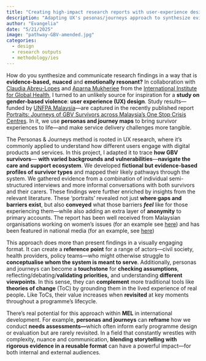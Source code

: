 ```yaml
---
title: "Creating high-impact research reports with user-experience design "
description: "Adapting UX's pesonas/journeys approach to synthesize evidence on how gender-based survivors experience care pathways"
author: "Evangelia"
date: "5/21/2025"
image: "pathway-GBV-amended.jpg"
categories:
  - design
  - research outputs
  - methodology/ies
---
```


How do you synthesize and communicate research findings in a way that is **evidence-based,** **nuaced** and **emotionally resonant?** In collaboration with [Claudia Abreu-Lopes](https://www.linkedin.com/in/claudia-abreu-lopes-219344a/) and [Aparna Mukherjee](https://www.linkedin.com/in/aparna-mukherjee-56072740/) from the [International Institute for Global Health](https://unu.edu/iigh), I turned to an unlikely source for inspiration for a **study on gender-based violence**: **user experience (UX) design**.
Study results—funded by [UNFPA Malaysia](https://malaysia.unfpa.org/en)—are captured in the recently published report [Portraits: Journeys of GBV Survivors across Malaysia's One Stop Crisis Centres](https://malaysia.unfpa.org/en/publications/portraits-journeys-gender-based-violence-survivors-across-malaysias-one-stop-crisis).
In it, we use **personas and journey maps** to bring survivor experiences to life—and make service delivery challenges more tangible.

The Personas & Journeys method is rooted in UX research, where it’s commonly applied to understand how different users engage with digital products and services.
In this project, I adapted it to trace **how GBV survivors**— **with varied backgrounds and vulnerabilities**—**navigate the care and support ecosystem**.
We developed **fictional but evidence-based profiles of survivor types** and mapped their likely pathways through the system.
We gathered evidence from a combination of individual semi-structured interviews and more informal conversations with both survivors and their carers.
These findings were further enriched by insights from the relevant literature.
These ‘portraits’ revealed not just **where gaps and barriers exist**, but also **conveyed** what those barriers ***feel*** like for those experiencing them—while also adding an extra layer of **anonymity** to primary accounts.
The report has been well received from Malaysian organisations working on women's issues (for an example see [here](https://ova.galencentre.org/women-in-malaysia-recount-their-experiences-of-gender-based-violence-and-its-aftermath-in-un-report-part-1/)) and has been featured in national media (for an example, see [here](https://www.sinardaily.my/article/226043/focus/national/unfpa-unu-iigh-strengthen-malaysias-response-to-gender-based-violence))

This approach does more than present findings in a visually engaging format.
It can create a **reference point** for a range of actors—civil society, health providers, policy teams—who might otherwise struggle to **conceptualise whom the system is meant to serve**.
Additionally, personas and journeys can become a **touchstone** for **checking assumptions**, reflecting/debating/**validating priorities,** and understanding **different** **viewpoints**.
In this sense, they can **complement** more traditional tools like **theories of change** (ToC) by grounding them in the lived experience of real people**.** Like ToCs, their value increases when **revisited** at key moments throughout a programme’s lifecycle.

There’s real potential for this approach within **MEL** in international development.
For example, **personas and journeys** can **reframe** how we conduct **needs assessments—**which often inform early programme design or evaluation but are rarely revisited.
In a field that constantly wrestles with complexity, nuance and communication, **blending storytelling with rigorous evidence in a reusable format** can have a powerful impact—for both internal and external audiences.
